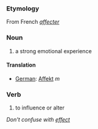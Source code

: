 ===Etymology===
From French ''[[affecter]]''

===Noun===

#a strong emotional experience

====Translation====
*[[German]]: [[Affekt]] ''m''


===Verb===

#to influence or alter

''Don't confuse with [[effect]]''